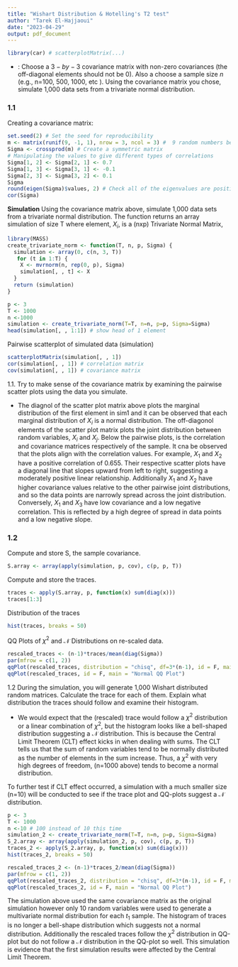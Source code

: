 ```yaml
---
title: "Wishart Distribution & Hotelling's T2 test"
author: "Tarek El-Hajjaoui"
date: "2023-04-29"
output: pdf_document
---
```


```r
library(car) # scatterplotMatrix(...)
```

- \textcolor{red}{Problem 1}: Choose a $3-by-3$ covariance matrix with non-zero covariances (the off-diagonal elements should not be 0). Also a choose a sample size $n$ (e.g., n=100, 500, 1000, etc ). Using the covariance matrix you chose, simulate 1,000 data sets from a trivariate normal distribution.  

### 1.1

Creating a covariance matrix:
```r
set.seed(2) # Set the seed for reproducibility
m <- matrix(runif(9, -1, 1), nrow = 3, ncol = 3) #  9 random numbers between (-1 and 1)
Sigma <- crossprod(m) # Create a symmetric matrix
# Manipulating the values to give different types of correlations
Sigma[1, 2] <- Sigma[2, 1] <- 0.7
Sigma[1, 3] <- Sigma[3, 1] <- -0.1
Sigma[2, 3] <- Sigma[3, 2] <- 0.1
Sigma
round(eigen(Sigma)$values, 2) # Check all of the eigenvalues are positive
cor(Sigma)
```

**Simulation**
Using the covariance matrix above, simulate 1,000 data sets from a trivariate normal distribution. The function returns an array simulation of size T where element, $X_i$, is a (nxp) Trivariate Normal Matrix,
```r
library(MASS)
create_trivariate_norm <- function(T, n, p, Sigma) {
  simulation <- array(0, c(n, 3, T))
   for (t in 1:T) {
    X <- mvrnorm(n, rep(0, p), Sigma)
    simulation[, , t] <- X
  }
  return (simulation)
}
```

```r
p <- 3
T <- 1000
n <-1000
simulation <- create_trivariate_norm(T=T, n=n, p=p, Sigma=Sigma)
head(simulation[, , 1:1]) # show head of 1 element
```

Pairwise scatterplot of simulated data (simulation)
```r
scatterplotMatrix(simulation[, , 1])
cor(simulation[, , 1]) # correlation matrix
cov(simulation[, , 1]) # covariance matrix
```

1.1. Try to make sense of the covariance matrix by examining the pairwise scatter plots using the data you simulate.

  - The diagnol of the scatter plot matrix above plots the marginal distribution of the first element in sim1 and it can be observed that each marginal distribution of $X_i$ is a normal distribution. The off-diagonol elements of the scatter plot matrix plots the joint distribution between random variables, $X_i$ and $X_j$. Below the pairwise plots, is the correlation and covariance matrices respectively of the sample. It cna be observed that the plots align with the correlation values. For example, $X_1$ and $X_2$ have a positive correlation of 0.655. Their respective scatter plots have a diagonal line that slopes upward from left to right, suggesting a moderately positive linear relationship. Additionally $X_1$ and $X_2$ have higher covariance values relative to the other pairwise joint distributions, and so the data points are narrowly spread across the joint distribution. Conversely, $X_1$ and $X_3$ have low covariance and a low negative correlation. This is reflected by a high degree of spread in data points and a low negative slope.

### 1.2

Compute and store S, the sample covariance.
```r
S.array <- array(apply(simulation, p, cov), c(p, p, T))
```

Compute and store the traces.
```r
traces <- apply(S.array, p, function(x) sum(diag(x)))
traces[1:3]
```

Distribution of the traces
```r
hist(traces, breaks = 50)
```

QQ Plots of $\chi^2$ and $\mathcal{N}$ Distributions on re-scaled data.
```r
rescaled_traces <- (n-1)*traces/mean(diag(Sigma))
par(mfrow = c(1, 2))
qqPlot(rescaled_traces, distribution = "chisq", df=3*(n-1), id = F, main = "Chi2 QQ Plot")
qqPlot(rescaled_traces, id = F, main = "Normal QQ Plot")
```

1.2 During the simulation, you will generate 1,000 Wishart distributed random matrices. Calculate the trace for each of them. Explain what distribution the traces should follow and examine their histogram.

  - We would expect that the (rescaled) trace would follow a $\chi^2$ distribution or a linear combination of $\chi^2$, but the histogram looks like a bell-shaped distribution suggesting a $\mathcal{N}$ distribution. This is because the Central Limit Theorem (CLT) effect kicks in when dealing with sums. The CLT tells us that the sum of random variables tend to be normally distributed as the number of elements in the sum increase. Thus, a $\chi^2$ with very high degrees of freedom, (n=1000 above) tends to become a normal distribution.
  
To further test if CLT effect occurred, a simulation with a much smaller size (n=10) will be conducted to see if the trace plot and QQ-plots suggest a $\mathcal{N}$ distribution.
```r
p <- 3
T <- 1000
n <-10 # 100 instead of 10 this time
simulation_2 <- create_trivariate_norm(T=T, n=n, p=p, Sigma=Sigma)
S_2.array <- array(apply(simulation_2, p, cov), c(p, p, T))
traces_2 <- apply(S_2.array, p, function(x) sum(diag(x)))
hist(traces_2, breaks = 50)

rescaled_traces_2 <- (n-1)*traces_2/mean(diag(Sigma))
par(mfrow = c(1, 2))
qqPlot(rescaled_traces_2, distribution = "chisq", df=3*(n-1), id = F, main = "Chi2 QQ Plot")
qqPlot(rescaled_traces_2, id = F, main = "Normal QQ Plot")
```

The simulation above used the same covariance matrix as the original simulation however only 10 random variables were used to generate a multivariate normal distribution for each $t_1$ sample. The histogram of traces is no longer a bell-shape distribution which suggests not a normal distribution. Additionally the rescaled traces follow the $\chi^2$ distribution in QQ-plot but do not follow a $\mathcal{N}$ distribution in the QQ-plot so well. This simulation is evidence that the first simulation results were affected by the Central Limit Theorem.